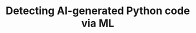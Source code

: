 ---
title: "Detecting AI-generated Python code via ML"
role: "Developer"
period: "2025"
description:
  "A ML system for detecting AI-generated Python code
  in programming competitions. The project compares two approaches:
  transformer-based models (CodeBERT, DeBERTa) for deep semantic analysis
  and AST-based lightweight models (Random Forest, Decision Trees, MLP)
  for efficient structural pattern recognition"
achievements:
  - "Achieved 95.9% accuracy with CodeBERT model on synthetic dataset"
  - "Developed efficient AST-based Random Forest achieving 83.5% accuracy with 2ms inference time"
responsibilities:
  - "Engineered dataset generation pipeline using 4 LLMs (Evil, Llama-3.2-3b, BLACKBOX.AI, DeepSeek) with specialized prompts"
  - "Fine-tuned DeBERTa-v3 and CodeBERT models"
  - "Implemented AST-based feature extraction using Tree-sitter library for structural code analysis"
  - "Integrated LIME explainability framework for model interpretation"
  - "Evaluated models across 6 metrics: F1 Score, ROC/AUC, Precision, Recall, Accuracy, and inference time"
stack:
  - "Python"
  - "PyTorch"
  - "Transformers"
  - "Tree-sitter"
  - "scikit-learn"
  - "LIME"
concepts:
  - "Trees"
  - "Transformers"
  - "AST"
  - "EdTech"
featured: false
githubs:
  - href: https://github.com/dsomni/ai-code-detector-ml-s25
files:
  - title: Report
    path: ai-code-detector.pdf
order: 50
---